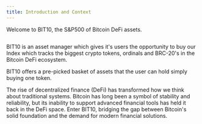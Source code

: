 ```yaml
---
title: Introduction and Context
---
```


Welcome to BIT10,  the S\&P500 of Bitcoin DeFi assets.

<img src="https://raw.githubusercontent.com/ZeyaRabani/Gitbook2/main/public/assets/introduction_hero.png" alt="" className="rounded" />

BIT10 is an asset manager which gives it's users the opportunity to buy our Index which tracks the biggest crypto tokens, ordinals and BRC-20's in the Bitcoin DeFi ecosystem.

BIT10 offers a pre-picked basket of assets that the user can hold simply buying one token.

The rise of decentralized finance (DeFi) has transformed how we think about traditional systems. Bitcoin has long been a symbol of stability and reliability, but its inability to support advanced financial tools has held it back in the DeFi space. Enter BIT10, bridging the gap between Bitcoin's solid foundation and the demand for modern financial solutions.
